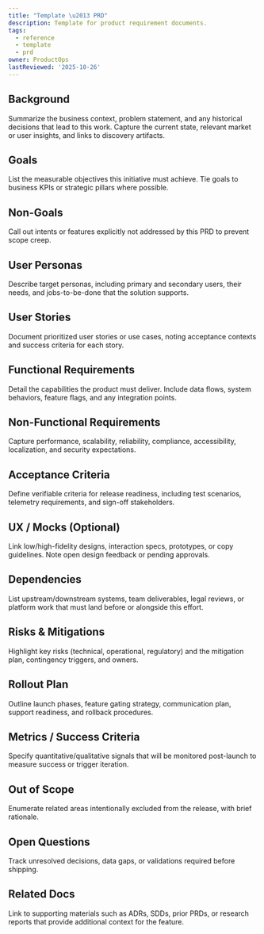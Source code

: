 ```yaml
---
title: "Template \u2013 PRD"
description: Template for product requirement documents.
tags:
  - reference
  - template
  - prd
owner: ProductOps
lastReviewed: '2025-10-26'
---
```

## Background
Summarize the business context, problem statement, and any historical decisions that lead to this work. Capture the current state, relevant market or user insights, and links to discovery artifacts.

## Goals
List the measurable objectives this initiative must achieve. Tie goals to business KPIs or strategic pillars where possible.

## Non-Goals
Call out intents or features explicitly not addressed by this PRD to prevent scope creep.

## User Personas
Describe target personas, including primary and secondary users, their needs, and jobs-to-be-done that the solution supports.

## User Stories
Document prioritized user stories or use cases, noting acceptance contexts and success criteria for each story.

## Functional Requirements
Detail the capabilities the product must deliver. Include data flows, system behaviors, feature flags, and any integration points.

## Non-Functional Requirements
Capture performance, scalability, reliability, compliance, accessibility, localization, and security expectations.

## Acceptance Criteria
Define verifiable criteria for release readiness, including test scenarios, telemetry requirements, and sign-off stakeholders.

## UX / Mocks (Optional)
Link low/high-fidelity designs, interaction specs, prototypes, or copy guidelines. Note open design feedback or pending approvals.

## Dependencies
List upstream/downstream systems, team deliverables, legal reviews, or platform work that must land before or alongside this effort.

## Risks & Mitigations
Highlight key risks (technical, operational, regulatory) and the mitigation plan, contingency triggers, and owners.

## Rollout Plan
Outline launch phases, feature gating strategy, communication plan, support readiness, and rollback procedures.

## Metrics / Success Criteria
Specify quantitative/qualitative signals that will be monitored post-launch to measure success or trigger iteration.

## Out of Scope
Enumerate related areas intentionally excluded from the release, with brief rationale.

## Open Questions
Track unresolved decisions, data gaps, or validations required before shipping.

## Related Docs
Link to supporting materials such as ADRs, SDDs, prior PRDs, or research reports that provide additional context for the feature.
